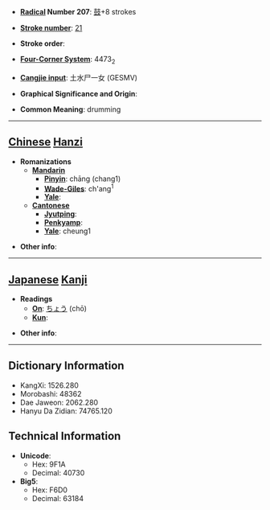 * '''[[Wiktionary:Chinese radical index| Radical]] Number 207''': [[Wiktionary:Chinese radical index 鼓|鼓]]+8 strokes

* '''[[Wiktionary:Chinese total strokes index|Stroke number]]''': [[Wiktionary:Chinese total strokes index 21|21]]

* '''Stroke order''': 

* '''[[Wiktionary:Chinese four corner index|Four-Corner System]]''': 4473<sub>2</sub>

* '''[[Wiktionary:Chinese Cangjie index|Cangjie input]]''': 土水尸一女 (GESMV)

* '''Graphical Significance and Origin''': 

* '''Common Meaning''': drumming

----

== [[Chinese]] [[Hanzi]] ==

* '''Romanizations'''
** '''[[Mandarin]]'''
*** '''[[Pinyin]]''': chāng (chang1)
*** '''[[Wade-Giles]]''': ch'ang<sup>1</sup>
*** '''[[Yale]]''': 
** '''[[Cantonese]]'''
*** '''[[Jyutping]]''':
*** '''[[Penkyamp]]''': 
*** '''[[Yale]]''': cheung1

* '''Other info''': 

----

== [[Japanese]] [[Kanji]] ==

* '''Readings'''
** '''[[On]]''': [[ちょう]] (chō)
** '''[[Kun]]''': 

* '''Other info''':  

----

== Dictionary Information ==

* KangXi: 1526.280
* Morobashi: 48362
* Dae Jaweon: 2062.280
* Hanyu Da Zidian: 74765.120

== Technical Information ==

* '''Unicode''':
** Hex: 9F1A
** Decimal: 40730
* '''Big5''':
** Hex: F6D0
** Decimal: 63184